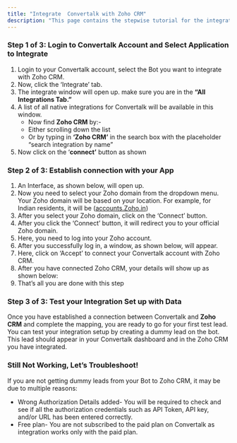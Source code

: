 ```yaml
---
title: "Integrate  Convertalk with Zoho CRM"
description: "This page contains the stepwise tutorial for the integration with  Convertalk"
---
```


### **Step 1 of 3: Login to  Convertalk Account and Select Application to Integrate**

1. Login to your  Convertalk account, select the Bot you want to integrate with Zoho CRM.
2. Now, click the ‘Integrate’ tab.
3. The integrate window will open up. make sure you are in the **“All Integrations Tab.”**
4. A list of all native integrations for  Convertalk will be available in this window.
   - Now find **Zoho CRM** by:-
   - Either scrolling down the list
   - Or by typing in **‘Zoho CRM’** in the search box with the placeholder “search integration by name”
5. Now click on the ‘**connect’** button as shown

### **Step 2 of 3: Establish connection with your App**

1. An Interface, as shown below, will open up.
2. Now you need to select your Zoho domain from the dropdown menu. Your Zoho domain will be based on your location. For example, for Indian residents, it will be ([accounts.Zoho.in](http://accounts.Zoho.in))
3. After you select your Zoho domain, click on the ‘Connect’ button.
4. After you click the ‘Connect’ button, it will redirect you to your official Zoho domain.
5. Here, you need to log into your Zoho account.
6. After you successfully log in, a window, as shown below, will appear.
7. Here, click on ‘Accept’ to connect your  Convertalk account with Zoho CRM.
8. After you have connected Zoho CRM, your details will show up as shown below:
9. That’s all you are done with this step

### **Step 3 of 3: Test your Integration Set up with Data**

Once you have established a connection between Convertalk and **Zoho CRM** and complete the mapping, you are ready to go for your first test lead. You can test your integration setup by creating a dummy lead on the bot. This lead should appear in your  Convertalk dashboard and in the Zoho CRM you have integrated.

### **Still Not Working, Let’s Troubleshoot\!**

If you are not getting dummy leads from your Bot to Zoho CRM, it may be due to multiple reasons:

- Wrong Authorization Details added- You will be required to check and see if all the authorization credentials such as API Token, API key, and/or URL has been entered correctly.
- Free plan- You are not subscribed to the paid plan on  Convertalk as integration works only with the paid plan.